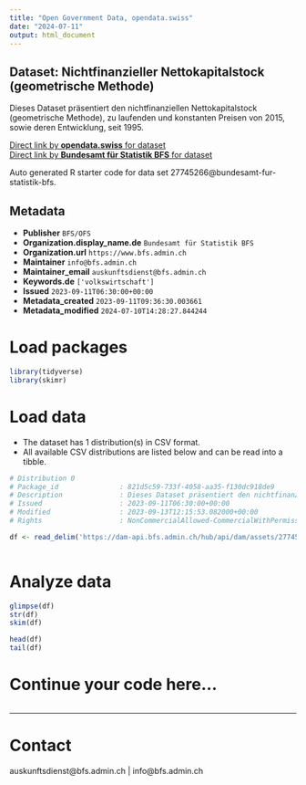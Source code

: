 ```yaml
---
title: "Open Government Data, opendata.swiss"
date: "2024-07-11"
output: html_document
---
```


## Dataset: Nichtfinanzieller Nettokapitalstock (geometrische Methode)

Dieses Dataset präsentiert den nichtfinanziellen Nettokapitalstock (geometrische Methode), zu laufenden und konstanten Preisen von 2015, sowie deren Entwicklung, seit 1995.

[Direct link by **opendata.swiss** for dataset](https://opendata.swiss/de/dataset/nichtfinanzieller-nettokapitalstock-geometrische-methode5-1)<br>
[Direct link by **Bundesamt für Statistik BFS** for dataset](https://www.bfs.admin.ch/asset/de/ts-x-04.04.01)

Auto generated R starter code for data set 27745266@bundesamt-fur-statistik-bfs.

## Metadata

- **Publisher** `BFS/OFS`
- **Organization.display_name.de** `Bundesamt für Statistik BFS`
- **Organization.url** `https://www.bfs.admin.ch`
- **Maintainer** `info@bfs.admin.ch`
- **Maintainer_email** `auskunftsdienst@bfs.admin.ch`
- **Keywords.de** `['volkswirtschaft']`
- **Issued** `2023-09-11T06:30:00+00:00`
- **Metadata_created** `2023-09-11T09:36:30.003661`
- **Metadata_modified** `2024-07-10T14:28:27.844244`


# Load packages

```r

library(tidyverse)
library(skimr)

```

# Load data

-   The dataset has 1 distribution(s) in CSV format.
-   All available CSV distributions are listed below and can be read into a tibble.

```r

# Distribution 0
# Package_id               : 821d5c59-733f-4058-aa35-f130dc918de9
# Description              : Dieses Dataset präsentiert den nichtfinanziellen Nettokapitalstock (geometrische Methode), zu laufenden und konstanten Preisen von 2015, sowie deren Entwicklung, seit 1995.
# Issued                   : 2023-09-11T06:30:00+00:00
# Modified                 : 2023-09-13T12:15:53.082000+00:00
# Rights                   : NonCommercialAllowed-CommercialWithPermission-ReferenceRequired

df <- read_delim('https://dam-api.bfs.admin.ch/hub/api/dam/assets/27745269/master')



```

# Analyze data

```r

glimpse(df)
str(df)
skim(df)

head(df)
tail(df)

```

# Continue your code here...

```r

```

------------------------------------------------------------------------

# Contact

auskunftsdienst@bfs.admin.ch | info@bfs.admin.ch
